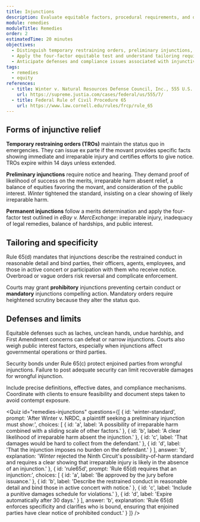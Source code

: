 ```yaml
---
title: Injunctions
description: Evaluate equitable factors, procedural requirements, and drafting considerations for injunctive relief.
module: remedies
moduleTitle: Remedies
order: 2
estimatedTime: 20 minutes
objectives:
  - Distinguish temporary restraining orders, preliminary injunctions, and permanent injunctions.
  - Apply the four-factor equitable test and understand tailoring requirements.
  - Anticipate defenses and compliance issues associated with injunctive relief.
tags:
  - remedies
  - equity
references:
  - title: Winter v. Natural Resources Defense Council, Inc., 555 U.S. 7 (2008)
    url: https://supreme.justia.com/cases/federal/us/555/7/
  - title: Federal Rule of Civil Procedure 65
    url: https://www.law.cornell.edu/rules/frcp/rule_65
---
```

## Forms of injunctive relief

**Temporary restraining orders (TROs)** maintain the status quo in emergencies. They can issue ex parte if the movant provides specific facts showing immediate and irreparable injury and certifies efforts to give notice. TROs expire within 14 days unless extended.

**Preliminary injunctions** require notice and hearing. They demand proof of likelihood of success on the merits, irreparable harm absent relief, a balance of equities favoring the movant, and consideration of the public interest. *Winter* tightened the standard, insisting on a clear showing of likely irreparable harm.

**Permanent injunctions** follow a merits determination and apply the four-factor test outlined in *eBay v. MercExchange*: irreparable injury, inadequacy of legal remedies, balance of hardships, and public interest.

## Tailoring and specificity

Rule 65(d) mandates that injunctions describe the restrained conduct in reasonable detail and bind parties, their officers, agents, employees, and those in active concert or participation with them who receive notice. Overbroad or vague orders risk reversal and complicate enforcement.

Courts may grant **prohibitory** injunctions preventing certain conduct or **mandatory** injunctions compelling action. Mandatory orders require heightened scrutiny because they alter the status quo.

## Defenses and limits

Equitable defenses such as laches, unclean hands, undue hardship, and First Amendment concerns can defeat or narrow injunctions. Courts also weigh public interest factors, especially when injunctions affect governmental operations or third parties.

Security bonds under Rule 65(c) protect enjoined parties from wrongful injunctions. Failure to post adequate security can limit recoverable damages for wrongful injunction.

<Callout kind="warning" title="Drafting checklists">
  Include precise definitions, effective dates, and compliance mechanisms. Coordinate with clients to ensure feasibility and document steps taken to avoid contempt exposure.
</Callout>

<Quiz
  id="remedies-injunctions"
  questions={[
    {
      id: 'winter-standard',
      prompt: 'After Winter v. NRDC, a plaintiff seeking a preliminary injunction must show:',
      choices: [
        { id: 'a', label: 'A possibility of irreparable harm combined with a sliding scale of other factors.' },
        { id: 'b', label: 'A clear likelihood of irreparable harm absent the injunction.' },
        { id: 'c', label: 'That damages would be hard to collect from the defendant.' },
        { id: 'd', label: 'That the injunction imposes no burden on the defendant.' }
      ],
      answer: 'b',
      explanation:
        '*Winter* rejected the Ninth Circuit\'s possibility-of-harm standard and requires a clear showing that irreparable injury is likely in the absence of an injunction.'
    },
    {
      id: 'rule65d',
      prompt: 'Rule 65(d) requires that an injunction:',
      choices: [
        { id: 'a', label: 'Be approved by the jury before issuance.' },
        { id: 'b', label: 'Describe the restrained conduct in reasonable detail and bind those in active concert with notice.' },
        { id: 'c', label: 'Include a punitive damages schedule for violations.' },
        { id: 'd', label: 'Expire automatically after 30 days.' }
      ],
      answer: 'b',
      explanation:
        'Rule 65(d) enforces specificity and clarifies who is bound, ensuring that enjoined parties have clear notice of prohibited conduct.'
    }
  ]}
/>
